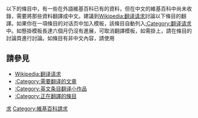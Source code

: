 {{hiddencat}}
{{翻譯相關維護}}
{{catnav|頁面分類|總類|維基百科站務|维基百科维护|翻译相关维护}}
{{Wikipedia:翻譯計畫相關}}
以下的條目中，有一些在外語維基百科已有的資料，但在中文的維基百科中尚未收錄，需要將那些資料翻譯成中文。建議到[[Wikipedia:翻译请求|Wikipedia:翻译请求]]討論以下條目的翻譯。如果你在一項條目的对话页中加入{{tl|translation}}模板，該條目自動列入[[:Category:翻译请求|:Category:翻译请求]]中。如懸掛模板長達六個月仍沒有進展，可取消翻譯模板，如需掛上，請在條目的討論頁進行討論。如條目有非中文內容，請使用{{tl|translating}}

== 請參見 ==
* [[Wikipedia:翻译请求|Wikipedia:翻译请求]]
* [[:Category:需要翻译的文章|:Category:需要翻译的文章]]
* [[:Category:英文条目翻译小作品|:Category:英文条目翻译小作品]]
* [[:Category:正在翻譯的條目|:Category:正在翻譯的條目]]

{{CategoryTOC}}

[[Category:维基百科翻译维护|求]]
[[Category:維基百科請求|Category:維基百科請求]]